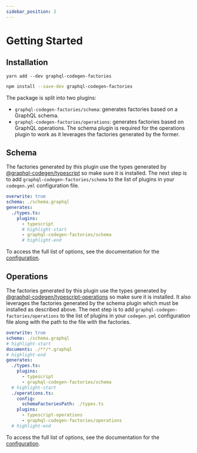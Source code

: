 ```yaml
---
sidebar_position: 2
---
```



# Getting Started

## Installation

<Tabs>
  <TabItem label="yarn" value="yarn">

```
yarn add --dev graphql-codegen-factories
```

  </TabItem>
  <TabItem label="npm" value="npm">

```sh
npm install --save-dev graphql-codegen-factories
```

  </TabItem>
</Tabs>

The package is split into two plugins:

- `graphql-codegen-factories/schema`: generates factories based on a GraphQL schema.
- `graphql-codegen-factories/operations`: generates factories based on GraphQL operations. The schema plugin is required for the operations plugin to work as it leverages the factories generated by the former.

## Schema

The factories generated by this plugin use the types generated by [@graphql-codegen/typescript](https://www.graphql-code-generator.com/plugins/typescript) so make sure it is installed.
The next step is to add `graphql-codegen-factories/schema` to the list of plugins in your `codegen.yml` configuration file.

```yml title="codegen.yml"
overwrite: true
schema: ./schema.graphql
generates:
  ./types.ts:
    plugins:
      - typescript
      # highlight-start
      - graphql-codegen-factories/schema
      # highlight-end
```

To access the full list of options, see the documentation for the [configuration](./configuration/schema.mdx).

## Operations

The factories generated by this plugin use the types generated by [@graphql-codegen/typescript-operations](https://www.graphql-code-generator.com/plugins/typescript-operations) so make sure it is installed.
It also leverages the factories generated by the schema plugin which must be installed as described above.
The next step is to add `graphql-codegen-factories/operations` to the list of plugins in your `codegen.yml` configuration file along with the path to the file with the factories.

```yml title="codegen.yml"
overwrite: true
schema: ./schema.graphql
# highlight-start
documents: ./**/*.graphql
# highlight-end
generates:
  ./types.ts:
    plugins:
      - typescript
      - graphql-codegen-factories/schema
  # highlight-start
  ./operations.ts:
    config:
      schemaFactoriesPath: ./types.ts
    plugins:
      - typescript-operations
      - graphql-codegen-factories/operations
  # highlight-end
```

To access the full list of options, see the documentation for the [configuration](./configuration/operations.mdx).
